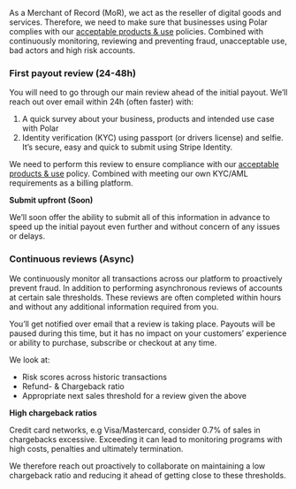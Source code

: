 As a Merchant of Record (MoR), we act as the reseller of digital goods and services. Therefore, we need to make sure that businesses using Polar complies with our [acceptable products & use](/merchant-of-record/acceptable-use) policies. Combined with continuously monitoring, reviewing and preventing fraud, unacceptable use, bad actors and high risk accounts.

### First payout review (24-48h)

You will need to go through our main review ahead of the initial payout. We’ll reach out over email within 24h (often faster) with:

1. A quick survey about your business, products and intended use case with Polar
2. Identity verification (KYC) using passport (or drivers license) and selfie. It’s secure, easy and quick to submit using Stripe Identity.

We need to perform this review to ensure compliance with our [acceptable products & use](/merchant-of-record/acceptable-use) policy. Combined with meeting our own KYC/AML requirements as a billing platform.


**Submit upfront (Soon)**

We’ll soon offer the ability to submit all of this information in advance to speed up the initial payout even further and without concern of any issues or delays.


### Continuous reviews (Async)

We continuously monitor all transactions across our platform to proactively prevent fraud. In addition to performing asynchronous reviews of accounts at certain sale thresholds. These reviews are often completed within hours and without any additional information required from you.

You’ll get notified over email that a review is taking place. Payouts will be paused during this time, but it has no impact on your customers’ experience or ability to purchase, subscribe or checkout at any time.

We look at:

* Risk scores across historic transactions
* Refund- & Chargeback ratio
* Appropriate next sales threshold for a review given the above


**High chargeback ratios**

Credit card networks, e.g Visa/Mastercard, consider 0.7% of sales in chargebacks excessive. Exceeding it can lead to monitoring programs with high costs, penalties and ultimately termination.

We therefore reach out proactively to collaborate on maintaining a low chargeback ratio and reducing it ahead of getting close to these thresholds.
